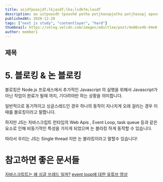 ```yaml
---
title: asjdfpoasjdf;lkjasdf;lka;lsdkfm;lasdf
description: ao uitpoasdh tpoashd potha potjhasopjotha potjhasopj aposdtotha potjhasopj aposdtotha potjhasopj aposdtotha potjhasopj aposdtotha potjhasopj aposdtotha potjhasopj aposdt aposdth ha potjhasopj aposdth ha potjhasopj aposdth ha potjhasopj aposdth ha potjhasopj aposdth ha potjhasopj aposdth ha potjhasopj aposdth  opasddht poao uitpod potha potjhasopj aposdth  opasddht poao uitpoasdh tpoashd potha potjhasopj aposdth  opasddht po
publishedAt: 2020-12-20
tags: ["next js study", "contentlayer", "hard"]
thumbnail: https://velog.velcdn.com/images/adultlee/post/4e80ce4b-94e0-43fc-a409-22465e2740e6/image.png
author: member1
---
```


## 제목

# 5. 블로킹 & 논 블로킹

블로킹은 Node.js 프로세스에서 추가적인 Javascript 의 실행을 위해서 Javascript가 아닌 작업이 완료가 될때 까지, 기다려야만 하는 상황을 의미합니다.

일반적으로 동기적이고 싱글스레드인 경우 하나의 동작이 지나치게 오래 걸리는 경우 이때를 블로킹이라고 말합니다.

하지만 JS는 자바스크립트 런타임의 Web Apis , Event Loop, task queue 등과 같은 요소로 인해 비동기적인 특성을 가지게 되었으며 논 블라킹 하게 동작할 수 있습니다.

따라서 우리는 JS는 Single thread 지만 논 블라킹이라고 말할수 있습니다!

# 참고하면 좋은 문서들

[자바스크립트는 왜 싱글 쓰레드 일까?](https://chanyeong.com/blog/post/44)
[event loop에 대한 유튜브 영상](https://www.youtube.com/watch?v=8aGhZQkoFbQ&feature=emb_title)
